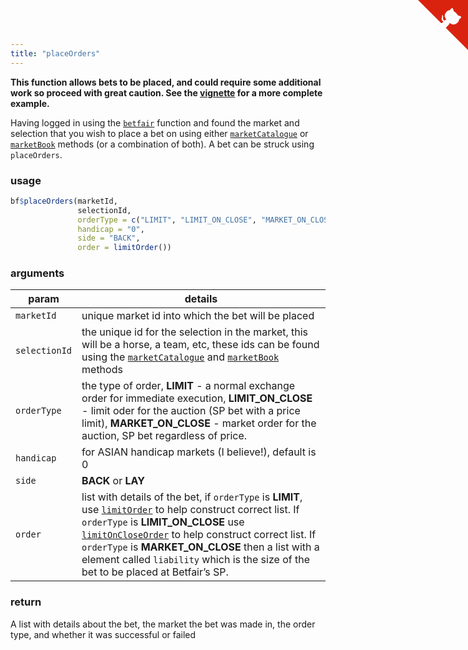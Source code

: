 ```yaml
---
title: "placeOrders"
---
```


**This function allows bets to be placed, and could require some additional work so proceed with great caution.  See the [vignette](vignette_one.html) for a more complete example.**

Having logged in using the [`betfair`](betfair.html) function and found the market and selection that you wish to place a bet on using either [`marketCatalogue`](methods_marketCatalogue.html) or [`marketBook`](methods_marketBook.html) methods (or a combination of both).  A bet can be struck using `placeOrders`.

### usage

```r
bf$placeOrders(marketId,
               selectionId,
               orderType = c("LIMIT", "LIMIT_ON_CLOSE", "MARKET_ON_CLOSE"),
               handicap = "0",
               side = "BACK",
               order = limitOrder())
```

### arguments

param | details
------|-------------------------------------------------------------------------
`marketId` | unique market id into which the bet will be placed
`selectionId` | the unique id for the selection in the market, this will be a horse, a team, etc, these ids can be found using the [`marketCatalogue`](methods_marketCatalogue.html) and [`marketBook`](methods_marketBook.html) methods
`orderType` | the type of order, **LIMIT** - a normal exchange order for immediate execution, **LIMIT\_ON\_CLOSE** - limit oder for the auction (SP bet with a price limit), **MARKET\_ON\_CLOSE** - market order for the auction, SP bet regardless of price.
`handicap` | for ASIAN handicap markets (I believe!), default is 0
`side` | **BACK** or **LAY**
`order` | list with details of the bet, if `orderType` is **LIMIT**, use [`limitOrder`](bf_helpers.html#limitorder) to help construct correct list. If `orderType` is **LIMIT_ON_CLOSE** use [`limitOnCloseOrder`](bf_helpers.html#limitoncloseorder) to help construct correct list. If `orderType` is **MARKET_ON_CLOSE** then a list with a element called `liability` which is the size of the bet to be placed at Betfair's SP.

### return

A list with details about the bet, the market the bet was made in, the order type, and whether it was successful or failed


<a href="https://github.com/durtal/betfaiR" class="github-corner"><svg width="80" height="80" viewBox="0 0 250 250" style="fill:#d9230f; color:#fcfcfc; position: absolute; top: 0; border: 0; right: 0;"><path d="M0,0 L115,115 L130,115 L142,142 L250,250 L250,0 Z"></path><path d="M128.3,109.0 C113.8,99.7 119.0,89.6 119.0,89.6 C122.0,82.7 120.5,78.6 120.5,78.6 C119.2,72.0 123.4,76.3 123.4,76.3 C127.3,80.9 125.5,87.3 125.5,87.3 C122.9,97.6 130.6,101.9 134.4,103.2" fill="currentColor" style="transform-origin: 130px 106px;" class="octo-arm"></path><path d="M115.0,115.0 C114.9,115.1 118.7,116.5 119.8,115.4 L133.7,101.6 C136.9,99.2 139.9,98.4 142.2,98.6 C133.8,88.0 127.5,74.4 143.8,58.0 C148.5,53.4 154.0,51.2 159.7,51.0 C160.3,49.4 163.2,43.6 171.4,40.1 C171.4,40.1 176.1,42.5 178.8,56.2 C183.1,58.6 187.2,61.8 190.9,65.4 C194.5,69.0 197.7,73.2 200.1,77.6 C213.8,80.2 216.3,84.9 216.3,84.9 C212.7,93.1 206.9,96.0 205.4,96.6 C205.1,102.4 203.0,107.8 198.3,112.5 C181.9,128.9 168.3,122.5 157.7,114.1 C157.9,116.9 156.7,120.9 152.7,124.9 L141.0,136.5 C139.8,137.7 141.6,141.9 141.8,141.8 Z" fill="currentColor" class="octo-body"></path></svg></a><style>.github-corner:hover .octo-arm{animation:octocat-wave 560ms ease-in-out}@keyframes octocat-wave{0%,100%{transform:rotate(0)}20%,60%{transform:rotate(-25deg)}40%,80%{transform:rotate(10deg)}}@media (max-width:500px){.github-corner:hover .octo-arm{animation:none}.github-corner .octo-arm{animation:octocat-wave 560ms ease-in-out}}</style>
